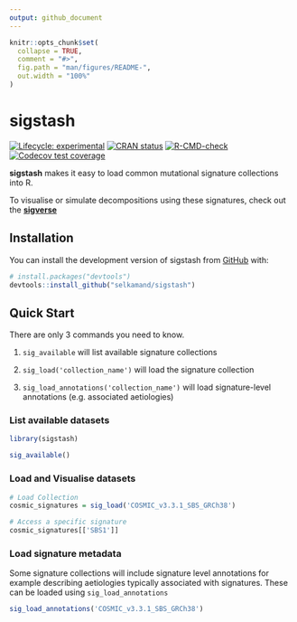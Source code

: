 ```yaml
---
output: github_document
---
```


<!-- README.md is generated from README.Rmd. Please edit that file -->

```r
knitr::opts_chunk$set(
  collapse = TRUE,
  comment = "#>",
  fig.path = "man/figures/README-",
  out.width = "100%"
)
```

# sigstash

<!-- badges: start -->
[![Lifecycle: experimental](https://img.shields.io/badge/lifecycle-experimental-orange.svg)](https://lifecycle.r-lib.org/articles/stages.html#experimental)
[![CRAN status](https://www.r-pkg.org/badges/version/sigstash)](https://CRAN.R-project.org/package=sigstash)
[![R-CMD-check](https://github.com/selkamand/sigstash/actions/workflows/R-CMD-check.yaml/badge.svg)](https://github.com/selkamand/sigstash/actions/workflows/R-CMD-check.yaml)
[![Codecov test coverage](https://codecov.io/gh/selkamand/sigstash/branch/main/graph/badge.svg)](https://app.codecov.io/gh/selkamand/sigstash?branch=main)
<!-- badges: end -->

**sigstash** makes it easy to load common mutational signature collections into R.

To visualise or simulate decompositions using these signatures, check out the [**sigverse**](https://github.com/selkamand/sigverse)



## Installation

You can install the development version of sigstash from [GitHub](https://github.com/) with:

``` r
# install.packages("devtools")
devtools::install_github("selkamand/sigstash")
```

## Quick Start

There are only 3 commands you need to know.

1. `sig_available` will list available signature collections

2. `sig_load('collection_name')` will load the signature collection

3. `sig_load_annotations('collection_name')` will load signature-level annotations (e.g. associated aetiologies) 


### List available datasets

```r
library(sigstash)

sig_available()
```

### Load and Visualise datasets

```r

# Load Collection
cosmic_signatures = sig_load('COSMIC_v3.3.1_SBS_GRCh38')

# Access a specific signature
cosmic_signatures[['SBS1']]
```


### Load signature metadata

Some signature collections will include signature level annotations for example describing aetiologies typically associated with signatures. These can be loaded using `sig_load_annotations`

```r
sig_load_annotations('COSMIC_v3.3.1_SBS_GRCh38')
```


